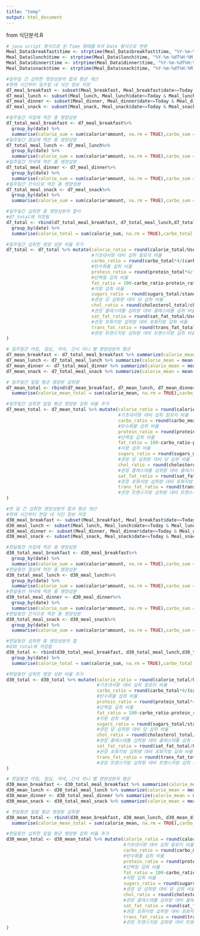 ```yaml
---
title: "temp"
output: html_document
---
```


from 식단분석.R
```r
# java script 형식으로 된 Time 형태를 R의 Date 형식으로 변환
Meal_Data$breakfast$time <- strptime(Meal_Data$breakfast$time, "%Y-%m-%dT%H:%M:%OSZ")  + 32400
Meal_Data$lunch$time <- strptime(Meal_Data$lunch$time, "%Y-%m-%dT%H:%M:%OSZ") + 32400
Meal_Data$dinner$time <- strptime(Meal_Data$dinner$time, "%Y-%m-%dT%H:%M:%OSZ") + 32400
Meal_Data$snack$time <- strptime(Meal_Data$snack$time, "%Y-%m-%dT%H:%M:%OSZ") + 32400

#일주일 간 섭취한 영양성분의 합과 평균 계산
#현재 시간부터 일주일 내 식단 정보 저장
d7_meal_breakfast <- subset(Meal_breakfast, Meal_breakfast$date<=Today & Meal_breakfast$date>d7)
d7_meal_lunch <- subset(Meal_lunch, Meal_lunch$date<=Today & Meal_lunch$date>d7)
d7_meal_dinner <- subset(Meal_dinner, Meal_dinner$date<=Today & Meal_dinner$date>d7)
d7_meal_snack <- subset(Meal_snack, Meal_snack$date<=Today & Meal_snack$date>d7)

#일주일간 아침에 먹은 총 영양성분
d7_total_meal_breakfast <- d7_meal_breakfast%>%
  group_by(date) %>%
  summarise(calorie_sum = sum(calorie*amount, na.rm = TRUE),carbo_sum = sum(carbo*amount, na.rm = TRUE), protein_sum = sum(protein*amount, na.rm = TRUE), fat_sum = sum(fat*amount, na.rm = TRUE), sugars_sum = sum(sugars*amount, na.rm = TRUE), cholesterol_sum = sum(cholesterol*amount, na.rm = TRUE), sat_fat_sum = sum(sat_fat*amount, na.rm = TRUE), trans_fat_sum = sum(trans_fat*amount, na.rm = TRUE), triglyceride_sum = sum(triglyceride*amount, na.rm = TRUE))
#일주일간 점심에 먹은 총 영양성분
d7_total_meal_lunch <- d7_meal_lunch%>%
  group_by(date) %>%
  summarise(calorie_sum = sum(calorie*amount, na.rm = TRUE),carbo_sum = sum(carbo*amount, na.rm = TRUE), protein_sum = sum(protein*amount, na.rm = TRUE), fat_sum = sum(fat*amount, na.rm = TRUE), sugars_sum = sum(sugars*amount, na.rm = TRUE), cholesterol_sum = sum(cholesterol*amount, na.rm = TRUE), sat_fat_sum = sum(sat_fat*amount, na.rm = TRUE), trans_fat_sum = sum(trans_fat*amount, na.rm = TRUE), triglyceride_sum = sum(triglyceride*amount, na.rm = TRUE))
#일주일간 저녁에 먹은 총 영양성분
d7_total_meal_dinner <- d7_meal_dinner%>%
  group_by(date) %>%
  summarise(calorie_sum = sum(calorie*amount, na.rm = TRUE),carbo_sum = sum(carbo*amount, na.rm = TRUE), protein_sum = sum(protein*amount, na.rm = TRUE), fat_sum = sum(fat*amount, na.rm = TRUE), sugars_sum = sum(sugars*amount, na.rm = TRUE), cholesterol_sum = sum(cholesterol*amount, na.rm = TRUE), sat_fat_sum = sum(sat_fat*amount, na.rm = TRUE), trans_fat_sum = sum(trans_fat*amount, na.rm = TRUE), triglyceride_sum = sum(triglyceride*amount, na.rm = TRUE))
#일주일간 간식으로 먹은 총 영양성분
d7_total_meal_snack <- d7_meal_snack%>%
  group_by(date) %>%
  summarise(calorie_sum = sum(calorie*amount, na.rm = TRUE),carbo_sum = sum(carbo*amount, na.rm = TRUE), protein_sum = sum(protein*amount, na.rm = TRUE), fat_sum = sum(fat*amount, na.rm = TRUE), sugars_sum = sum(sugars*amount, na.rm = TRUE), cholesterol_sum = sum(cholesterol*amount, na.rm = TRUE), sat_fat_sum = sum(sat_fat*amount, na.rm = TRUE), trans_fat_sum = sum(trans_fat*amount, na.rm = TRUE), triglyceride_sum = sum(triglyceride*amount, na.rm = TRUE))

#일주일간 섭취한 총 영양성분의 합이
#d7_total에 저장됨
d7_total <- rbind(d7_total_meal_breakfast, d7_total_meal_lunch,d7_total_meal_dinner, d7_total_meal_snack)%>%
  group_by(date) %>%
  summarise(calorie_total = sum(calorie_sum, na.rm = TRUE),carbo_total = sum(carbo_sum, na.rm = TRUE), protein_total = sum(protein_sum, na.rm = TRUE), fat_total = sum(fat_sum, na.rm = TRUE), sugars_total = sum(sugars_sum, na.rm = TRUE), cholesterol_total = sum(cholesterol_sum, na.rm = TRUE), sat_fat_total = sum(sat_fat_sum, na.rm = TRUE), trans_fat_total = sum(trans_fat_sum, na.rm = TRUE), triglyceride_total = sum(triglyceride_sum, na.rm = TRUE))

#일주일간 섭취한 영양 성분 비율 추가
d7_total <- d7_total %>% mutate(calorie_ratio = round(calorie_total/User_Data$BMR*100,1), 
                                #기초대사량 대비 섭취 칼로리 비율
                                carbo_ratio = round(carbo_total*4/(carbo_total*4+protein_total*4+fat_total*9)*100,1), 
                                #탄수화물 섭취 비율
                                protein_ratio = round(protein_total*4/(carbo_total*4+protein_total*4+fat_total*9)*100,1), 
                                #단백질 섭취 비율
                                fat_ratio = 100-carbo_ratio-protein_ratio, 
                                #지방 섭취 비율
                                sugars_ratio = round(sugars_total/standard[4]*100,2),
                                #권장 당 섭취량 대비 당 섭취 비율
                                chol_ratio = round(cholesterol_total/chol_standard*100,2), 
                                #권장 콜레스테롤 섭취량 대비 콜레스테롤 섭취 비율
                                sat_fat_ratio = round(sat_fat_total/User_sat_fat_standard*100,2), 
                                #권장 포화지방 섭취량 대비 포화지방 섭취 비율
                                trans_fat_ratio = round(trans_fat_total/User_trans_fat_standard*100,2) 
                                #권장 트랜스지방 섭취량 대비 트랜스지방 섭취 비율
)

# 일주일간 아침, 점심, 저녁, 간식 끼니 별 영양성분의 평균
d7_mean_breakfast <- d7_total_meal_breakfast %>% summarize(calorie_mean = mean(calorie_sum, na.rm = TRUE),carbo_mean = mean(carbo_sum, na.rm = TRUE), protein_mean = mean(protein_sum, na.rm = TRUE), fat_mean = mean(fat_sum, na.rm = TRUE), sugars_mean = mean(sugars_sum, na.rm = TRUE), cholesterol_mean = mean(cholesterol_sum, na.rm = TRUE), sat_fat_mean = mean(sat_fat_sum, na.rm = TRUE), trans_fat_mean = mean(trans_fat_sum, na.rm = TRUE), triglyceride_mean = mean(triglyceride_sum, na.rm = TRUE))
d7_mean_lunch <- d7_total_meal_lunch %>% summarize(calorie_mean = mean(calorie_sum, na.rm = TRUE),carbo_mean = mean(carbo_sum, na.rm = TRUE), protein_mean = mean(protein_sum, na.rm = TRUE), fat_mean = mean(fat_sum, na.rm = TRUE), sugars_mean = mean(sugars_sum, na.rm = TRUE), cholesterol_mean = mean(cholesterol_sum, na.rm = TRUE), sat_fat_mean = mean(sat_fat_sum, na.rm = TRUE), trans_fat_mean = mean(trans_fat_sum, na.rm = TRUE), triglyceride_mean = mean(triglyceride_sum, na.rm = TRUE))
d7_mean_dinner <- d7_total_meal_dinner %>% summarize(calorie_mean = mean(calorie_sum, na.rm = TRUE),carbo_mean = mean(carbo_sum, na.rm = TRUE), protein_mean = mean(protein_sum, na.rm = TRUE), fat_mean = mean(fat_sum, na.rm = TRUE), sugars_mean = mean(sugars_sum, na.rm = TRUE), cholesterol_mean = mean(cholesterol_sum, na.rm = TRUE), sat_fat_mean = mean(sat_fat_sum, na.rm = TRUE), trans_fat_mean = mean(trans_fat_sum, na.rm = TRUE), triglyceride_mean = mean(triglyceride_sum, na.rm = TRUE))
d7_mean_snack <- d7_total_meal_snack %>% summarize(calorie_mean = mean(calorie_sum, na.rm = TRUE),carbo_mean = mean(carbo_sum, na.rm = TRUE), protein_mean = mean(protein_sum, na.rm = TRUE), fat_mean = mean(fat_sum, na.rm = TRUE), sugars_mean = mean(sugars_sum, na.rm = TRUE), cholesterol_mean = mean(cholesterol_sum, na.rm = TRUE), sat_fat_mean = mean(sat_fat_sum, na.rm = TRUE), trans_fat_mean = mean(trans_fat_sum, na.rm = TRUE), triglyceride_mean = mean(triglyceride_sum, na.rm = TRUE))

# 일주일간 일일 평균 영양분 섭취량
d7_mean_total <- rbind(d7_mean_breakfast, d7_mean_lunch, d7_mean_dinner, d7_mean_snack)%>%
  summarise(calorie_mean_total = sum(calorie_mean, na.rm = TRUE),carbo_mean_total = sum(carbo_mean, na.rm = TRUE), protein_mean_total = sum(protein_mean, na.rm = TRUE), fat_mean_total = sum(fat_mean, na.rm = TRUE), sugars_mean_total = sum(sugars_mean, na.rm = TRUE), cholesterol_mean_total = sum(cholesterol_mean, na.rm = TRUE), sat_fat_mean_total = sum(sat_fat_mean, na.rm = TRUE), trans_fat_mean_total = sum(trans_fat_mean, na.rm = TRUE), triglyceride_mean_total = sum(triglyceride_mean, na.rm = TRUE))

#일주일간 섭취한 일일 평균 영양분 섭취 비율 추가
d7_mean_total <- d7_mean_total %>% mutate(calorie_ratio = round(calorie_mean_total/User_Data$BMR*100,1), 
                                          #기초대사량 대비 섭취 칼로리 비율
                                          carbo_ratio = round(carbo_mean_total*4/(carbo_mean_total*4+protein_mean_total*4+fat_mean_total*9)*100,1), 
                                          #탄수화물 섭취 비율
                                          protein_ratio = round(protein_mean_total*4/(carbo_mean_total*4+protein_mean_total*4+fat_mean_total*9)*100,1), 
                                          #단백질 섭취 비율
                                          fat_ratio = 100-carbo_ratio-protein_ratio, 
                                          #지방 섭취 비율
                                          sugars_ratio = round(sugars_mean_total/standard[4]*100,2),
                                          #권장 당 섭취량 대비 당 섭취 비율
                                          chol_ratio = round(cholesterol_mean_total/chol_standard*100,2), 
                                          #권장 콜레스테롤 섭취량 대비 콜레스테롤 섭취 비율
                                          sat_fat_ratio = round(sat_fat_mean_total/User_sat_fat_standard*100,2), 
                                          #권장 포화지방 섭취량 대비 포화지방 섭취 비율
                                          trans_fat_ratio = round(trans_fat_mean_total/User_trans_fat_standard*100,2) 
                                          #권장 트랜스지방 섭취량 대비 트랜스지방 섭취 비율
)

#한 달 간 섭취한 영양성분의 합과 평균 계산
#현재 시간부터 한달 내 식단 정보 저장
d30_meal_breakfast <- subset(Meal_breakfast, Meal_breakfast$date<=Today & Meal_breakfast$date>d30)
d30_meal_lunch <- subset(Meal_lunch, Meal_lunch$date<=Today & Meal_lunch$date>d30)
d30_meal_dinner <- subset(Meal_dinner, Meal_dinner$date<=Today & Meal_dinner$date>d30)
d30_meal_snack <- subset(Meal_snack, Meal_snack$date<=Today & Meal_snack$date>d30)

#한달동안 아침에 먹은 총 영양성분
d30_total_meal_breakfast <- d30_meal_breakfast%>%
  group_by(date) %>%
  summarise(calorie_sum = sum(calorie*amount, na.rm = TRUE),carbo_sum = sum(carbo*amount, na.rm = TRUE), protein_sum = sum(protein*amount, na.rm = TRUE), fat_sum = sum(fat*amount, na.rm = TRUE), sugars_sum = sum(sugars*amount, na.rm = TRUE), cholesterol_sum = sum(cholesterol*amount, na.rm = TRUE), sat_fat_sum = sum(sat_fat*amount, na.rm = TRUE), trans_fat_sum = sum(trans_fat*amount, na.rm = TRUE), triglyceride_sum = sum(triglyceride*amount, na.rm = TRUE))
#한달동안 점심에 먹은 총 영양성분
d30_total_meal_lunch <- d30_meal_lunch%>%
  group_by(date) %>%
  summarise(calorie_sum = sum(calorie*amount, na.rm = TRUE),carbo_sum = sum(carbo*amount, na.rm = TRUE), protein_sum = sum(protein*amount, na.rm = TRUE), fat_sum = sum(fat*amount, na.rm = TRUE), sugars_sum = sum(sugars*amount, na.rm = TRUE), cholesterol_sum = sum(cholesterol*amount, na.rm = TRUE), sat_fat_sum = sum(sat_fat*amount, na.rm = TRUE), trans_fat_sum = sum(trans_fat*amount, na.rm = TRUE), triglyceride_sum = sum(triglyceride*amount, na.rm = TRUE))
#한달동안 저녁에 먹은 총 영양성분
d30_total_meal_dinner <- d30_meal_dinner%>%
  group_by(date) %>%
  summarise(calorie_sum = sum(calorie*amount, na.rm = TRUE),carbo_sum = sum(carbo*amount, na.rm = TRUE), protein_sum = sum(protein*amount, na.rm = TRUE), fat_sum = sum(fat*amount, na.rm = TRUE), sugars_sum = sum(sugars*amount, na.rm = TRUE), cholesterol_sum = sum(cholesterol*amount, na.rm = TRUE), sat_fat_sum = sum(sat_fat*amount, na.rm = TRUE), trans_fat_sum = sum(trans_fat*amount, na.rm = TRUE), triglyceride_sum = sum(triglyceride*amount, na.rm = TRUE))
#한달동안 간식으로 먹은 총 영양성분
d30_total_meal_snack <- d30_meal_snack%>%
  group_by(date) %>%
  summarise(calorie_sum = sum(calorie*amount, na.rm = TRUE),carbo_sum = sum(carbo*amount, na.rm = TRUE), protein_sum = sum(protein*amount, na.rm = TRUE), fat_sum = sum(fat*amount, na.rm = TRUE), sugars_sum = sum(sugars*amount, na.rm = TRUE), cholesterol_sum = sum(cholesterol*amount, na.rm = TRUE), sat_fat_sum = sum(sat_fat*amount, na.rm = TRUE), trans_fat_sum = sum(trans_fat*amount, na.rm = TRUE), triglyceride_sum = sum(triglyceride*amount, na.rm = TRUE))

#한달동안 섭취한 총 영양성분의 합
#d30_total에 저장됨
d30_total <- rbind(d30_total_meal_breakfast, d30_total_meal_lunch,d30_total_meal_dinner, d30_total_meal_snack)%>%
  group_by(date) %>%
  summarise(calorie_total = sum(calorie_sum, na.rm = TRUE),carbo_total = sum(carbo_sum, na.rm = TRUE), protein_total = sum(protein_sum, na.rm = TRUE), fat_total = sum(fat_sum, na.rm = TRUE), sugars_total = sum(sugars_sum, na.rm = TRUE), cholesterol_total = sum(cholesterol_sum, na.rm = TRUE), sat_fat_total = sum(sat_fat_sum, na.rm = TRUE), trans_fat_total = sum(trans_fat_sum, na.rm = TRUE), triglyceride_total = sum(triglyceride_sum, na.rm = TRUE))

#한달동안 섭취한 영양 성분 비율 추가
d30_total <- d30_total %>% mutate(calorie_ratio = round(calorie_total/User_Data$BMR*100,1), 
                                  #기초대사량 대비 섭취 칼로리 비율
                                  carbo_ratio = round(carbo_total*4/(carbo_total*4+protein_total*4+fat_total*9)*100,1), 
                                  #탄수화물 섭취 비율
                                  protein_ratio = round(protein_total*4/(carbo_total*4+protein_total*4+fat_total*9)*100,1), 
                                  #단백질 섭취 비율
                                  fat_ratio = 100-carbo_ratio-protein_ratio, 
                                  #지방 섭취 비율
                                  sugars_ratio = round(sugars_total/standard[4]*100,2),
                                  #권장 당 섭취량 대비 당 섭취 비율
                                  chol_ratio = round(cholesterol_total/chol_standard*100,2), 
                                  #권장 콜레스테롤 섭취량 대비 콜레스테롤 섭취 비율
                                  sat_fat_ratio = round(sat_fat_total/User_sat_fat_standard*100,2), 
                                  #권장 포화지방 섭취량 대비 포화지방 섭취 비율
                                  trans_fat_ratio = round(trans_fat_total/User_trans_fat_standard*100,2) 
                                  #권장 트랜스지방 섭취량 대비 트랜스지방 섭취 비율
)

# 한달동안 아침, 점심, 저녁, 간식 끼니 별 영양성분의 평균
d30_mean_breakfast <- d30_total_meal_breakfast %>% summarize(calorie_mean = mean(calorie_sum, na.rm = TRUE),carbo_mean = mean(carbo_sum, na.rm = TRUE), protein_mean = mean(protein_sum, na.rm = TRUE), fat_mean = mean(fat_sum, na.rm = TRUE), sugars_mean = mean(sugars_sum, na.rm = TRUE), cholesterol_mean = mean(cholesterol_sum, na.rm = TRUE), sat_fat_mean = mean(sat_fat_sum, na.rm = TRUE), trans_fat_mean = mean(trans_fat_sum, na.rm = TRUE), triglyceride_mean = mean(triglyceride_sum, na.rm = TRUE))
d30_mean_lunch <- d30_total_meal_lunch %>% summarize(calorie_mean = mean(calorie_sum, na.rm = TRUE),carbo_mean = mean(carbo_sum, na.rm = TRUE), protein_mean = mean(protein_sum, na.rm = TRUE), fat_mean = mean(fat_sum, na.rm = TRUE), sugars_mean = mean(sugars_sum, na.rm = TRUE), cholesterol_mean = mean(cholesterol_sum, na.rm = TRUE), sat_fat_mean = mean(sat_fat_sum, na.rm = TRUE), trans_fat_mean = mean(trans_fat_sum, na.rm = TRUE), triglyceride_mean = mean(triglyceride_sum, na.rm = TRUE))
d30_mean_dinner <- d30_total_meal_dinner %>% summarize(calorie_mean = mean(calorie_sum, na.rm = TRUE),carbo_mean = mean(carbo_sum, na.rm = TRUE), protein_mean = mean(protein_sum, na.rm = TRUE), fat_mean = mean(fat_sum, na.rm = TRUE), sugars_mean = mean(sugars_sum, na.rm = TRUE), cholesterol_mean = mean(cholesterol_sum, na.rm = TRUE), sat_fat_mean = mean(sat_fat_sum, na.rm = TRUE), trans_fat_mean = mean(trans_fat_sum, na.rm = TRUE), triglyceride_mean = mean(triglyceride_sum, na.rm = TRUE))
d30_mean_snack <- d30_total_meal_snack %>% summarize(calorie_mean = mean(calorie_sum, na.rm = TRUE),carbo_mean = mean(carbo_sum, na.rm = TRUE), protein_mean = mean(protein_sum, na.rm = TRUE), fat_mean = mean(fat_sum, na.rm = TRUE), sugars_mean = mean(sugars_sum, na.rm = TRUE), cholesterol_mean = mean(cholesterol_sum, na.rm = TRUE), sat_fat_mean = mean(sat_fat_sum, na.rm = TRUE), trans_fat_mean = mean(trans_fat_sum, na.rm = TRUE), triglyceride_mean = mean(triglyceride_sum, na.rm = TRUE))

# 한달동안 일일 평균 영양분 섭취량
d30_mean_total <- rbind(d30_mean_breakfast, d30_mean_lunch, d30_mean_dinner, d30_mean_snack) %>%
  summarise(calorie_mean_total = sum(calorie_mean, na.rm = TRUE),carbo_mean_total = sum(carbo_mean, na.rm = TRUE), protein_mean_total = sum(protein_mean, na.rm = TRUE), fat_mean_total = sum(fat_mean, na.rm = TRUE), sugars_mean_total = sum(sugars_mean, na.rm = TRUE), cholesterol_mean_total = sum(cholesterol_mean, na.rm = TRUE), sat_fat_mean_total = sum(sat_fat_mean, na.rm = TRUE), trans_fat_mean_total = sum(trans_fat_mean, na.rm = TRUE), triglyceride_mean_total = sum(triglyceride_mean, na.rm = TRUE))

#한달동안 섭취한 일일 평균 영양분 섭취 비율 추가
d30_mean_total <- d30_mean_total %>% mutate(calorie_ratio = round(calorie_mean_total/User_Data$BMR*100,1), 
                                            #기초대사량 대비 섭취 칼로리 비율
                                            carbo_ratio = round(carbo_mean_total*4/(carbo_mean_total*4+protein_mean_total*4+fat_mean_total*9)*100,1), 
                                            #탄수화물 섭취 비율
                                            protein_ratio = round(protein_mean_total*4/(carbo_mean_total*4+protein_mean_total*4+fat_mean_total*9)*100,1), 
                                            #단백질 섭취 비율
                                            fat_ratio = 100-carbo_ratio-protein_ratio, 
                                            #지방 섭취 비율
                                            sugars_ratio = round(sugars_mean_total/standard[4]*100,2),
                                            #권장 당 섭취량 대비 당 섭취 비율
                                            chol_ratio = round(cholesterol_mean_total/chol_standard*100,2), 
                                            #권장 콜레스테롤 섭취량 대비 콜레스테롤 섭취 비율
                                            sat_fat_ratio = round(sat_fat_mean_total/User_sat_fat_standard*100,2), 
                                            #권장 포화지방 섭취량 대비 포화지방 섭취 비율
                                            trans_fat_ratio = round(trans_fat_mean_total/User_trans_fat_standard*100,2) 
                                            #권장 트랜스지방 섭취량 대비 트랜스지방 섭취 비율
)
```

